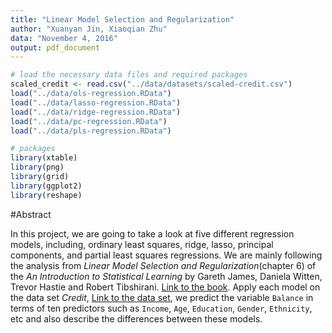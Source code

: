 ```yaml
---
title: "Linear Model Selection and Regularization"
author: "Xuanyan Jin, Xiaoqian Zhu"
data: "November 4, 2016"
output: pdf_document
---
```

```r
# load the necessary data files and required packages
scaled_credit <- read.csv("../data/datasets/scaled-credit.csv")
load("../data/ols-regression.RData")
load("../data/lasso-regression.RData")
load("../data/ridge-regression.RData")
load("../data/pc-regression.RData")
load("../data/pls-regression.RData")

# packages
library(xtable)
library(png)
library(grid)
library(ggplot2)
library(reshape)
```

#Abstract


In this project, we are going to take a look at five different regression models, including, ordinary least squares, ridge, lasso, principal components, and partial least squares regressions. We are mainly following the analysis from _Linear Model Selection and Regularization_(chapter 6) of the *An Introduction to Statistical Learning* by Gareth James, Daniela Witten, Trevor Hastie and Robert Tibshirani. [Link to the book](http://www-bcf.usc.edu/~gareth/ISL/). Apply each model on the data set _Credit_, [Link to the data set](http://www-bcf.usc.edu/~gareth/ISL/Credit.csv), we predict the variable `Balance ` in terms of ten predictors such as `Income`, `Age`, `Education`, `Gender`, `Ethnicity`, etc and also describe the differences between these models.

